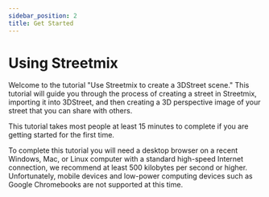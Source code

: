 ```yaml
---
sidebar_position: 2
title: Get Started
---
```


# Using Streetmix
Welcome to the tutorial "Use Streetmix to create a 3DStreet scene." This tutorial will guide you through the process of creating a street in Streetmix, importing it into 3DStreet, and then creating a 3D perspective image of your street that you can share with others.

This tutorial takes most people at least 15 minutes to complete if you are getting started for the first time.

To complete this tutorial you will need a desktop browser on a recent Windows, Mac, or Linux computer with a standard high-speed Internet connection, we recommend at least 500 kilobytes per second or higher. Unfortunately, mobile devices and low-power computing devices such as Google Chromebooks are not supported at this time.



<MuxPlayer
    streamType="on-demand"
    playbackId="wH4aMaxcBzafPSFA5a9n02YPLKy2GLzAD"
    primaryColor="#FFFFFF"
    secondaryColor="#000000"
    accentColor="#653CB0"
/><br/>
